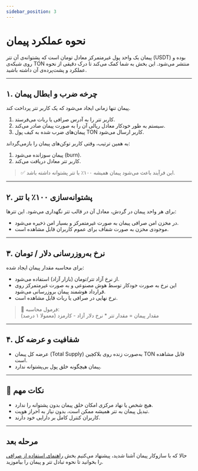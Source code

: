 ```yaml
---
sidebar_position: 3
---
```


# نحوه عملکرد پیمان

پیمان یک واحد پول غیرمتمرکز معادل تومان است که پشتوانه‌ی آن تتر (USDT) بوده و روی شبکه‌ی TON منتشر می‌شود. این بخش به شما کمک می‌کند تا درک دقیقی از نحوه عملکرد و پشت‌پرده‌ی آن داشته باشید.

---

## ۱. چرخه ضرب و ابطال پیمان

پیمان تنها زمانی ایجاد می‌شود که یک کاربر تتر پرداخت کند.

1. کاربر تتر را به آدرس صرافی یا ربات می‌فرستد.
2. سیستم به طور خودکار معادل ریالی آن را به صورت پیمان صادر می‌کند.
3. پیمان‌های ضرب شده به کیف پول TON کاربر ارسال می‌شود.

به همین ترتیب، وقتی کاربر توکن‌های پیمان را بازمی‌گرداند:

1. پیمان سوزانده می‌شود (burn).
2. کاربر تتر معادل دریافت می‌کند.

> ✅ این فرآیند باعث می‌شود پیمان همیشه ۱۰۰٪ با تتر پشتوانه داشته باشد.

---

## ۲. پشتوانه‌سازی ۱۰۰٪ با تتر

برای هر واحد پیمان در گردش، معادل آن در قالب تتر نگهداری می‌شود. این تترها:

- در مخزن امن صرافی پیمان به صورت غیرمتمرکز و بسیار امن ذخیره می‌شود.
- موجودی مخزن به صورت شفاف برای عموم کاربران قابل مشاهده است.

---

## ۳. نرخ به‌روزرسانی دلار / تومان

برای محاسبه مقدار پیمان ایجاد شده:

- از نرخ آزاد تتر/تومان (بازار آزاد) استفاده می‌شود.
- این نرخ به صورت خودکار توسط هوش مصنوعی و به صورت غیرمتمرکز روی قرارداد هوشمند پیمان بروزرسانی می‌شود.
- نرخ نهایی در صرافی یا ربات قابل مشاهده است.

> 🧮 فرمول محاسبه:  
> مقدار پیمان = مقدار تتر * نرخ دلار آزاد - کارمزد (معمولا ۱ درصد)

---

## ۴. شفافیت و عرضه کل

- عرضه کل پیمان (Total Supply) به‌صورت زنده روی بلاکچین TON قابل مشاهده است.
- پیمان هیچگونه خلق پول بی‌پشتوانه ندارد.

---

## 📌 نکات مهم

- هیچ شخص یا نهاد مرکزی امکان خلق پیمان بدون پشتوانه را ندارد.
- تبدیل پیمان به تتر همیشه ممکن است، بدون نیاز به احراز هویت.
- کاربران کنترل کامل بر دارایی خود دارند.

---

## مرحله بعد

حالا که با سازوکار پیمان آشنا شدید، پیشنهاد می‌کنیم بخش [راهنمای استفاده از صرافی](exchange-guide) را بخوانید تا نحوه تبادل تتر و پیمان را بیاموزید.
